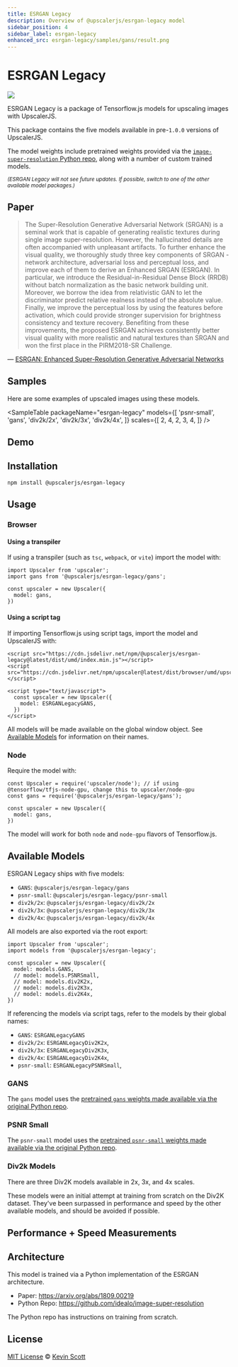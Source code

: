 ```yaml
---
title: ESRGAN Legacy
description: Overview of @upscalerjs/esrgan-legacy model
sidebar_position: 4
sidebar_label: esrgan-legacy
enhanced_src: esrgan-legacy/samples/gans/result.png
---
```



<ModelHeaderImage packageName="esrgan-legacy" unenhancedSrc="esrgan-legacy/fixture.png" enhancedSrc="esrgan-legacy/samples/gans/result.png" />

# ESRGAN Legacy

[![](https://data.jsdelivr.com/v1/package/npm/@upscalerjs/esrgan-legacy/badge)](https://www.jsdelivr.com/package/npm/@upscalerjs/esrgan-legacy)

ESRGAN Legacy is a package of Tensorflow.js models for upscaling images with UpscalerJS.

This package contains the five models available in pre-`1.0.0` versions of UpscalerJS.

The model weights include pretrained weights provided via the [`image-super-resolution` Python repo](https://github.com/idealo/image-super-resolution), along with a number of custom trained models.

<small><em>(ESRGAN Legacy will not see future updates. If possible, switch to one of the other available model packages.)</em></small>

## Paper

> The Super-Resolution Generative Adversarial Network (SRGAN) is a seminal work that is capable of generating realistic textures during single image super-resolution. However, the hallucinated details are often accompanied with unpleasant artifacts. To further enhance the visual quality, we thoroughly study three key components of SRGAN - network architecture, adversarial loss and perceptual loss, and improve each of them to derive an Enhanced SRGAN (ESRGAN). In particular, we introduce the Residual-in-Residual Dense Block (RRDB) without batch normalization as the basic network building unit. Moreover, we borrow the idea from relativistic GAN to let the discriminator predict relative realness instead of the absolute value. Finally, we improve the perceptual loss by using the features before activation, which could provide stronger supervision for brightness consistency and texture recovery. Benefiting from these improvements, the proposed ESRGAN achieves consistently better visual quality with more realistic and natural textures than SRGAN and won the first place in the PIRM2018-SR Challenge.

&mdash; [ESRGAN: Enhanced Super-Resolution Generative Adversarial Networks](https://arxiv.org/abs/1809.00219)


## Samples

Here are some examples of upscaled images using these models.


<SampleTable
  packageName="esrgan-legacy"
  models={[
    'psnr-small',
    'gans',
    'div2k/2x',
    'div2k/3x',
    'div2k/4x',
  ]}
  scales={[
    2,
    4,
    2,
    3,
    4,
  ]}
/>

## Demo


<ModelExample model="esrgan-legacy" />

## Installation

```
npm install @upscalerjs/esrgan-legacy
```

## Usage

### Browser

#### Using a transpiler

If using a transpiler (such as `tsc`, `webpack`, or `vite`) import the model with:

```
import Upscaler from 'upscaler';
import gans from '@upscalerjs/esrgan-legacy/gans';

const upscaler = new Upscaler({
  model: gans,
})
```

#### Using a script tag

If importing Tensorflow.js using script tags, import the model and UpscalerJS with:

```
<script src="https://cdn.jsdelivr.net/npm/@upscalerjs/esrgan-legacy@latest/dist/umd/index.min.js"></script>
<script src="https://cdn.jsdelivr.net/npm/upscaler@latest/dist/browser/umd/upscaler.min.js"></script>

<script type="text/javascript">
  const upscaler = new Upscaler({
    model: ESRGANLegacyGANS,
  })
</script>
```

All models will be made available on the global window object. See [Available Models](#available-models) for information on their names.

### Node

Require the model with:

```
const Upscaler = require('upscaler/node'); // if using @tensorflow/tfjs-node-gpu, change this to upscaler/node-gpu
const gans = require('@upscalerjs/esrgan-legacy/gans');

const upscaler = new Upscaler({
  model: gans,
})
```

The model will work for both `node` and `node-gpu` flavors of Tensorflow.js.

## Available Models

ESRGAN Legacy ships with five models:

- `GANS`: `@upscalerjs/esrgan-legacy/gans`
- `psnr-small`: `@upscalerjs/esrgan-legacy/psnr-small`
- `div2k/2x`: `@upscalerjs/esrgan-legacy/div2k/2x`
- `div2k/3x`: `@upscalerjs/esrgan-legacy/div2k/3x`
- `div2k/4x`: `@upscalerjs/esrgan-legacy/div2k/4x`

All models are also exported via the root export:

```
import Upscaler from 'upscaler';
import models from '@upscalerjs/esrgan-legacy';

const upscaler = new Upscaler({
  model: models.GANS,
  // model: models.PSNRSmall,
  // model: models.div2K2x,
  // model: models.div2K3x,
  // model: models.div2K4x,
})
```

If referencing the models via script tags, refer to the models by their global names:

- `GANS`: `ESRGANLegacyGANS`
- `div2k/2x`: `ESRGANLegacyDiv2K2x`,
- `div2k/3x`: `ESRGANLegacyDiv2K3x`,
- `div2k/4x`: `ESRGANLegacyDiv2K4x`,
- `psnr-small`: `ESRGANLegacyPSNRSmall`,

### GANS

The `gans` model uses the [pretrained `gans` weights made available via the original Python repo](https://github.com/idealo/image-super-resolution#pre-trained-networks).

### PSNR Small

The `psnr-small` model uses the [pretrained `psnr-small` weights made available via the original Python repo](https://github.com/idealo/image-super-resolution#pre-trained-networks).

### Div2k Models

There are three Div2K models available in 2x, 3x, and 4x scales.

These models were an initial attempt at training from scratch on the Div2K dataset. They've been surpassed in performance and speed by the other available models, and should be avoided if possible.

## Performance + Speed Measurements


<PerformanceChart package="esrgan-legacy" databasePath="/assets/performance.sql"></PerformanceChart>

<SpeedChart package="esrgan-legacy" databasePath="/assets/speed.sql"></SpeedChart>

## Architecture
This model is trained via a Python implementation of the ESRGAN architecture.

- Paper: https://arxiv.org/abs/1809.00219
- Python Repo: https://github.com/idealo/image-super-resolution

The Python repo has instructions on training from scratch.

## License

[MIT License](https://oss.ninja/mit/developit/) © [Kevin Scott](https://thekevinscott.com)
